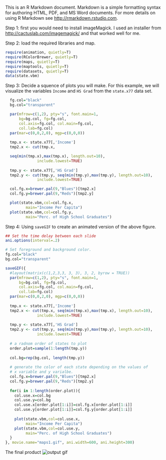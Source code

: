 This is an R Markdown document. Markdown is a simple formatting syntax for authoring HTML, PDF, and MS Word documents. For more details on using R Markdown see <http://rmarkdown.rstudio.com>.

Step 1: first you would need to install imageMagick. I used an installer from <http://cactuslab.com/imagemagick/> and that worked well for me. 

Step 2: load the required libraries and map.
```r
require(animation, quietly=T)
require(RColorBrewer, quietly=T)
require(maps, quietly=T)
require(maptools, quietly=T)
require(datasets, quietly=T)
data(state.vbm)
```

Step 3: Decide a squence of plots you will make. For this example, we will visualize the variables `Income` and `HS Grad` from the `state.x77` data set. 

```r
  fg.col="black"
  bg.col="transparent"

  par(mfrow=c(1,2), pty="s", font.main=1, 
      bg=bg.col, fg=fg.col, 
      col.axis=fg.col, col.main=fg.col, 
      col.lab=fg.col)
  par(mar=c(0,0,2,0), mgp=c(0,0,0))
  
  tmp.x <- state.x77[,'Income']
  tmp2.x <- cut(tmp.x, 

  seq(min(tmp.x),max(tmp.x), length.out=10),
              include.lowest=TRUE)
  
  tmp.y <- state.x77[,'HS Grad']
  tmp2.y <- cut(tmp.y, seq(min(tmp.y),max(tmp.y), length.out=10),
              include.lowest=TRUE)

  col.fg.x=brewer.pal(9,"Blues")[tmp2.x]
  col.fg.y=brewer.pal(9,"Reds")[tmp2.y]

  plot(state.vbm,col=col.fg.x, 
         main="Income Per Capita")
  plot(state.vbm,col=col.fg.y, 
         main="Perc. of High School Graduates")
```

Step 4: Using `saveGIF` to create an animated version of the above figure. 

```r
## Set the time delay between each slide
ani.options(interval=.2)

# Set foreground and background color. 
fg.col="black"
bg.col="transparent"

saveGIF({
  #layout(matrix(c(1,2,3,3, 3, 3), 3, 2, byrow = TRUE))
  par(mfrow=c(1,2), pty="s", font.main=1, 
      bg=bg.col, fg=fg.col, 
      col.axis=fg.col, col.main=fg.col, 
      col.lab=fg.col)
  par(mar=c(0,0,2,0), mgp=c(0,0,0))
  
  tmp.x <- state.x77[,'Income']
  tmp2.x <- cut(tmp.x, seq(min(tmp.x),max(tmp.x), length.out=10),
              include.lowest=TRUE)
  
  tmp.y <- state.x77[,'HS Grad']
  tmp2.y <- cut(tmp.y, seq(min(tmp.y),max(tmp.y), length.out=10),
              include.lowest=TRUE)
  
  # a radnom order of states to plot
  order.plot=sample(1:length(tmp.y))
  
  col.bg=rep(bg.col, length(tmp.y))
  
  # generate the color of each state depending on the values of
  # x variable and y varialbe.
  col.fg.x=brewer.pal(9,"Blues")[tmp2.x]
  col.fg.y=brewer.pal(9,"Reds")[tmp2.y]
  
  for(i in 1:length(order.plot)){
    col.use.x=col.bg
    col.use.y=col.bg
    col.use.x[order.plot[1:i]]=col.fg.x[order.plot[1:i]]
    col.use.y[order.plot[1:i]]=col.fg.y[order.plot[1:i]]
    
    plot(state.vbm,col=col.use.x, 
         main="Income Per Capita")
    plot(state.vbm,col=col.use.y, 
         main="Perc. of High School Graduates")    
  }
}, movie.name="maps1.gif", ani.width=600, ani.height=300)
```

The final product 
![output gif](maps1.gif)
